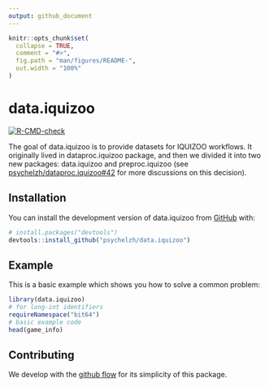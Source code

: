 ```yaml
---
output: github_document
---
```


<!-- README.md is generated from README.Rmd. Please edit that file -->

```r
knitr::opts_chunk$set(
  collapse = TRUE,
  comment = "#>",
  fig.path = "man/figures/README-",
  out.width = "100%"
)
```

# data.iquizoo

<!-- badges: start -->
[![R-CMD-check](https://github.com/psychelzh/data.iquizoo/workflows/R-CMD-check/badge.svg)](https://github.com/psychelzh/data.iquizoo/actions)
<!-- badges: end -->

The goal of data.iquizoo is to provide datasets for IQUIZOO workflows. It originally lived in dataproc.iquizoo package, and then we divided it into two new packages: data.iquizoo and preproc.iquizoo (see [psychelzh/dataproc.iquizoo#42](https://github.com/psychelzh/dataproc.iquizoo/issues/42) for more discussions on this decision).

## Installation

You can install the development version of data.iquizoo from [GitHub](https://github.com/) with:

``` r
# install.packages("devtools")
devtools::install_github("psychelzh/data.iquizoo")
```

## Example

This is a basic example which shows you how to solve a common problem:

```r
library(data.iquizoo)
# for long-int identifiers
requireNamespace("bit64")
# basic example code
head(game_info)
```

## Contributing

We develop with the [github flow](https://docs.github.com/en/get-started/quickstart/github-flow) for its simplicity of this package.
